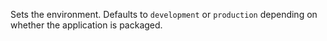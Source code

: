 <ConfigKey name="environment">

Sets the environment. Defaults to `development` or `production` depending on whether the application is packaged.

</ConfigKey>

